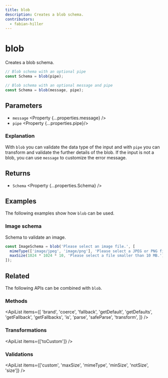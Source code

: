 ```yaml
---
title: blob
description: Creates a blob schema.
contributors:
  - fabian-hiller
---
```



# blob

Creates a blob schema.

```ts
// Blob schema with an optional pipe
const Schema = blob(pipe);

// Blob schema with an optional message and pipe
const Schema = blob(message, pipe);
```

## Parameters

- `message` <Property {...properties.message} />
- `pipe` <Property {...properties.pipe}/>

### Explanation

With `blob` you can validate the data type of the input and with `pipe` you can transform and validate the further details of the blob. If the input is not a blob, you can use `message` to customize the error message.

## Returns

- `Schema` <Property {...properties.Schema} />

## Examples

The following examples show how `blob` can be used.

### Image schema

Schema to validate an image.

```ts
const ImageSchema = blob('Please select an image file.', [
  mimeType(['image/jpeg', 'image/png'], 'Please select a JPEG or PNG file.'),
  maxSize(1024 * 1024 * 10, 'Please select a file smaller than 10 MB.'),
]);
```

## Related

The following APIs can be combined with `blob`.

### Methods

<ApiList
  items={[
    'brand',
    'coerce',
    'fallback',
    'getDefault',
    'getDefaults',
    'getFallback',
    'getFallbacks',
    'is',
    'parse',
    'safeParse',
    'transform',
  ]}
/>

### Transformations

<ApiList items={['toCustom']} />

### Validations

<ApiList
  items={['custom', 'maxSize', 'mimeType', 'minSize', 'notSize', 'size']}
/>
